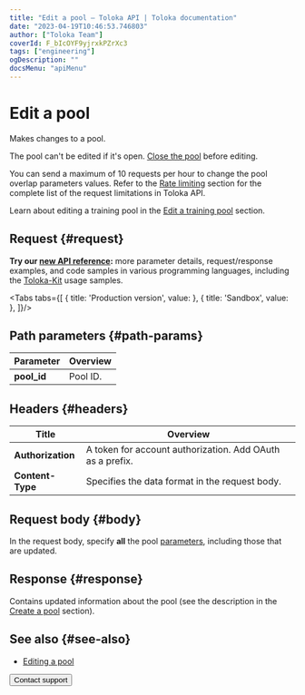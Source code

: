 ```yaml
---
title: "Edit a pool — Toloka API | Toloka documentation"
date: "2023-04-19T10:46:53.746803"
author: ["Toloka Team"]
coverId: F_bIcOYF9yjrxkPZrXc3
tags: ["engineering"]
ogDescription: ""
docsMenu: "apiMenu"
---
```



# Edit a pool

<Announce/>

Makes changes to a pool.

The pool can't be edited if it's open. [Close the pool](/docs/api/close-pool-for-update) before editing.

<Note mode="restriction" title="Restriction">

You can send a maximum of 10 requests per hour to change the pool overlap parameters values. Refer to the [Rate limiting](/docs/api/rate-limiting) section for the complete list of the request limitations in Toloka API.

</Note>

Learn about editing a training pool in the [Edit a training pool](/docs/api/edit-training) section.

## Request {#request}

<Note mode="tip" title="Tip">

**Try our [new API reference](https://toloka.ai/docs/api/api-reference/#put-/pools/-id-):** more parameter details, request/response examples, and code samples in various programming languages, including the [Toloka-Kit](/docs/toloka-kit/) usage samples.

</Note>

<Tabs tabs={[
  { title: 'Production version', value: <EditPoolList1/> },
  { title: 'Sandbox', value: <EditPoolList2/> },
]}/>

## Path parameters {#path-params}

Parameter | Overview
----- | -----
**pool_id** | Pool ID.

## Headers {#headers}

Title | Overview
----- | -----
**Authorization** | A token for account authorization. Add OAuth as a prefix.
**Content-Type** | Specifies the data format in the request body.

## Request body {#body}

In the request body, specify **all** the pool [parameters](/docs/api/create-pool#pool-param), including those that are updated.

## Response {#response}

Contains updated information about the pool (see the description in the [Create a pool](/docs/api/create-pool#response) section).

## See also {#see-also}

- [Editing a pool](/docs/guide/pool-edit)

<Button themeColor="light" view="default" size="l" type="link" url="/docs/guide/troubleshooting/support?form-source=api-edit-pool">Contact support</Button>